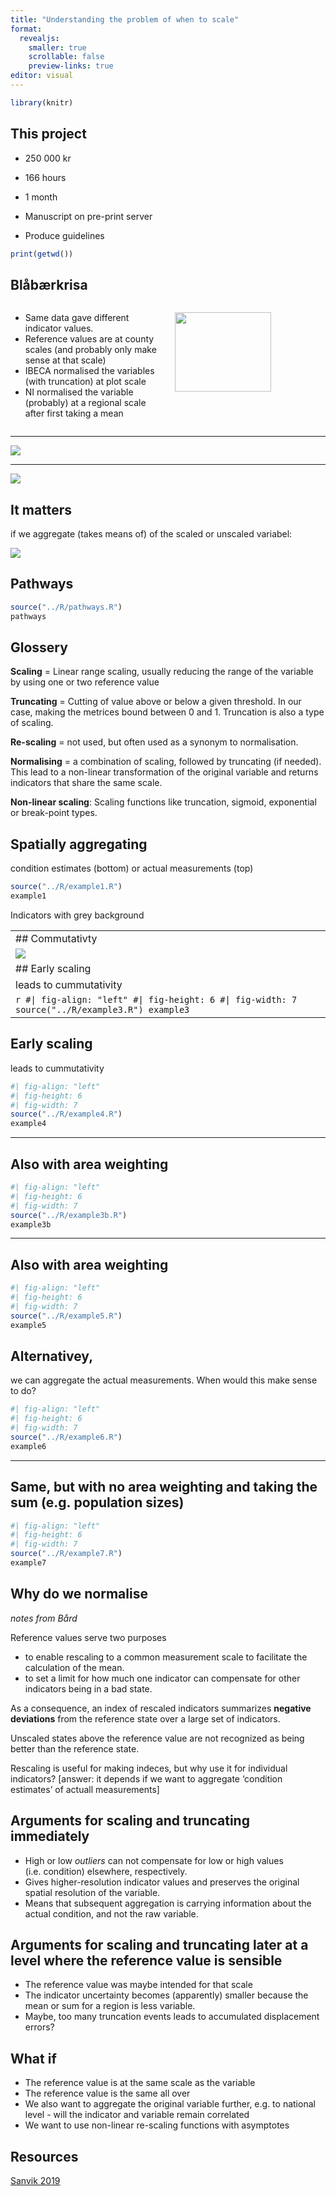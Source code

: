 ```yaml
---
title: "Understanding the problem of when to scale"
format: 
  revealjs:
    smaller: true
    scrollable: false
    preview-links: true
editor: visual
---
```


```r
library(knitr)
```

## This project

-   250 000 kr

-   166 hours

-   1 month

-   Manuscript on pre-print server

-   Produce guidelines
```r
print(getwd())
```


## Blåbærkrisa

::: columns
::: {.column width="50%"}
-   Same data gave different indicator values.
-   Reference values are at county scales (and probably only make sense at that scale)
-   IBECA normalised the variables (with truncation) at plot scale
-   NI normalised the variable (probably) at a regional scale after first taking a mean
:::

::: {.column width="50%"}
![](img/billberry.PNG){width="80%"}
:::
:::

------------------------------------------------------------------------

![](img/billberry_graph.PNG)

------------------------------------------------------------------------

![](img/billberry_ibeca.PNG)

## It matters

if we aggregate (takes means of) of the scaled or unscaled variabel:

![](img/ASPT.png)

## Pathways

```r
source("../R/pathways.R")
pathways
```

## Glossery

**Scaling** = Linear range scaling, usually reducing the range of the variable by using one or two reference value

**Truncating** = Cutting of value above or below a given threshold. In our case, making the metrices bound between 0 and 1. Truncation is also a type of scaling.

**Re-scaling** = not used, but often used as a synonym to normalisation.

**Normalising** = a combination of scaling, followed by truncating (if needed). This lead to a non-linear transformation of the original variable and returns indicators that share the same scale.

**Non-linear scaling**: Scaling functions like truncation, sigmoid, exponential or break-point types.




## Spatially aggregating

condition estimates (bottom) or actual measurements (top)

```r
source("../R/example1.R")
example1
```

::: aside
Indicators with grey background
:::

------------------------------------------------------------------------
## Commutativty

![](img/commutativity.PNG)

## Early scaling

leads to cummutativity

```r
#| fig-align: "left"
#| fig-height: 6
#| fig-width: 7
source("../R/example3.R")
example3
```

------------------------------------------------------------------------

## Early scaling

leads to cummutativity

```r
#| fig-align: "left"
#| fig-height: 6
#| fig-width: 7
source("../R/example4.R")
example4
```

------------------------------------------------------------------------

## Also with area weighting

```r
#| fig-align: "left"
#| fig-height: 6
#| fig-width: 7
source("../R/example3b.R")
example3b
```

------------------------------------------------------------------------

## Also with area weighting

```r
#| fig-align: "left"
#| fig-height: 6
#| fig-width: 7
source("../R/example5.R")
example5
```


## Alternativey,

we can aggregate the actual measurements. When would this make sense to do?

```r
#| fig-align: "left"
#| fig-height: 6
#| fig-width: 7
source("../R/example6.R")
example6
```

------------------------------------------------------------------------

## Same, but with no area weighting and taking the sum (e.g. population sizes)

```r
#| fig-align: "left"
#| fig-height: 6
#| fig-width: 7
source("../R/example7.R")
example7
```


## Why do we normalise

*notes from Bård*

Reference values serve two purposes

-   to enable rescaling to a common measurement scale to facilitate the calculation of the mean.
-   to set a limit for how much one indicator can compensate for other indicators being in a bad state.

As a consequence, an index of rescaled indicators summarizes **negative deviations** from the reference state over a large set of indicators.

Unscaled states above the reference value are not recognized as being better than the reference state.

Rescaling is useful for making indeces, but why use it for individual indicators? \[answer: it depends if we want to aggregate 'condition estimates' of actuall measurements\]


## Arguments for scaling and truncating immediately

-   High or low *outliers* can not compensate for low or high values (i.e. condition) elsewhere, respectively.
-   Gives higher-resolution indicator values and preserves the original spatial resolution of the variable.
-   Means that subsequent aggregation is carrying information about the actual condition, and not the raw variable.

## Arguments for scaling and truncating later at a level where the reference value is sensible

-   The reference value was maybe intended for that scale
-   The indicator uncertainty becomes (apparently) smaller because the mean or sum for a region is less variable.
-   Maybe, too many truncation events leads to accumulated displacement errors?

## What if

-   The reference value is at the same scale as the variable
-   The reference value is the same all over
-   We also want to aggregate the original variable further, e.g. to national level - will the indicator and variable remain correlated
-   We want to use non-linear re-scaling functions with asymptotes  

## Resources

[Sanvik 2019](https://brage.nina.no/nina-xmlui/handle/11250/2631056)


